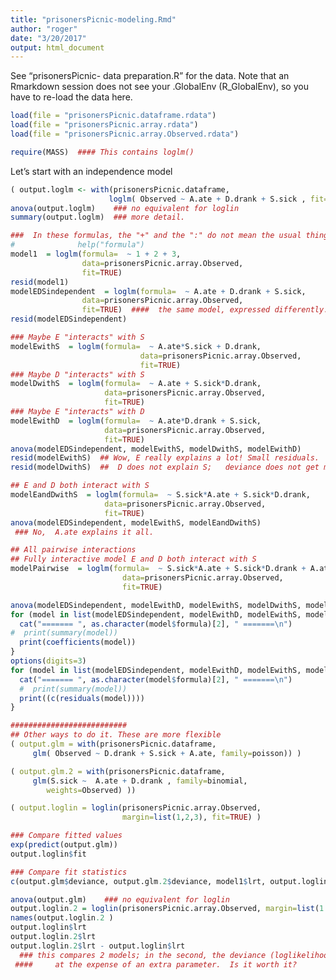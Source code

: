 ```yaml
---
title: "prisonersPicnic-modeling.Rmd"
author: "roger"
date: "3/20/2017"
output: html_document
---
```


See "prisonersPicnic- data preparation.R" for the data. Note that an Rmarkdown session does not see your .GlobalEnv (R_GlobalEnv), so you have to re-load the data here.

```r
load(file = "prisonersPicnic.dataframe.rdata")
load(file = "prisonersPicnic.array.rdata")
load(file = "prisonersPicnic.array.Observed.rdata")
```

```r
require(MASS)  #### This contains loglm()
```

Let's start with an independence model
```r
( output.loglm <- with(prisonersPicnic.dataframe,
                      loglm( Observed ~ A.ate + D.drank + S.sick , fit=TRUE)) )
anova(output.loglm)    ### no equivalent for loglin
summary(output.loglm)  ### more detail.

###  In these formulas, the "+" and the ":" do not mean the usual thing.  Run the command 
#              help("formula")
model1  = loglm(formula=  ~ 1 + 2 + 3,
                data=prisonersPicnic.array.Observed,
                fit=TRUE)
resid(model1)
modelEDSindependent  = loglm(formula=  ~ A.ate + D.drank + S.sick,
                data=prisonersPicnic.array.Observed,
                fit=TRUE)  ####  the same model, expressed differently.
resid(modelEDSindependent)

### Maybe E "interacts" with S
modelEwithS  = loglm(formula=  ~ A.ate*S.sick + D.drank,
                             data=prisonersPicnic.array.Observed,
                             fit=TRUE)  
### Maybe D "interacts" with S
modelDwithS  = loglm(formula=  ~ A.ate + S.sick*D.drank,
                     data=prisonersPicnic.array.Observed,
                     fit=TRUE)  
### Maybe E "interacts" with D
modelEwithD  = loglm(formula=  ~ A.ate*D.drank + S.sick,
                     data=prisonersPicnic.array.Observed,
                     fit=TRUE)  
anova(modelEDSindependent, modelEwithS, modelDwithS, modelEwithD)
resid(modelEwithS)  ## Wow, E really explains a lot! Small residuals.
resid(modelDwithS)  ##  D does not explain S;   deviance does not get much better

## E and D both interact with S
modelEandDwithS  = loglm(formula=  ~ S.sick*A.ate + S.sick*D.drank,
                     data=prisonersPicnic.array.Observed,
                     fit=TRUE)  
anova(modelEDSindependent, modelEwithS, modelEandDwithS)
 ### No,  A.ate explains it all.

## All pairwise interactions
## Fully interactive model E and D both interact with S
modelPairwise  = loglm(formula=  ~ S.sick*A.ate + S.sick*D.drank + A.ate*D.drank,
                         data=prisonersPicnic.array.Observed,
                         fit=TRUE)
```

```r
anova(modelEDSindependent, modelEwithD, modelEwithS, modelDwithS, modelEandDwithS)
for (model in list(modelEDSindependent, modelEwithD, modelEwithS, modelDwithS, modelEandDwithS)) {
  cat("======= ", as.character(model$formula)[2], " =======\n")
#  print(summary(model))
  print(coefficients(model))
}
options(digits=3)
for (model in list(modelEDSindependent, modelEwithD, modelEwithS, modelDwithS, modelEandDwithS)) {
  cat("======= ", as.character(model$formula)[2], " =======\n")
  #  print(summary(model))
  print((c(residuals(model))))
}

##########################
## Other ways to do it. These are more flexible
( output.glm = with(prisonersPicnic.dataframe,
     glm( Observed ~ D.drank + S.sick + A.ate, family=poisson)) )

( output.glm.2 = with(prisonersPicnic.dataframe,
     glm(S.sick ~  A.ate + D.drank , family=binomial, 
        weights=Observed) ))

( output.loglin = loglin(prisonersPicnic.array.Observed, 
                         margin=list(1,2,3), fit=TRUE) )

### Compare fitted values
exp(predict(output.glm))
output.loglin$fit

### Compare fit statistics
c(output.glm$deviance, output.glm.2$deviance, model1$lrt, output.loglin$lrt)

anova(output.glm)    ### no equivalent for loglin
output.loglin.2 = loglin(prisonersPicnic.array.Observed, margin=list(1:2,3:2), fit=TRUE)
names(output.loglin.2 )
output.loglin$lrt
output.loglin.2$lrt
output.loglin.2$lrt - output.loglin$lrt  
  ### this compares 2 models; in the second, the deviance (loglikelihood*2) is reduced by 4.63, 
 ####     at the expense of an extra parameter.  Is it worth it?
```